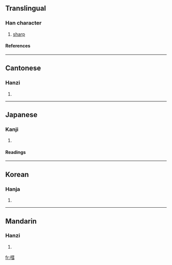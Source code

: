 ==Translingual==
===Han character===
{{Han char|rn=30|rad=口|as=11|sn=14|four=6507<sub>1</sub>|canj=口手十一 (RQJM), 口手十尸 (RQJS)}}
# [[sharp]]
====References====
{{Han ref|kx=0205.270|dkj=04196|dj=0428.200|hdz=10672.080|uh=5612|ud=22034|bh=E14A|bd=57674}}
----
==Cantonese==
===Hanzi===
{{yue-hanzi|jyut=|y=wai3}}
# {{defn|Cantonese}}
----
==Japanese==
===Kanji===
{{ja-kanji|grade=|rs=口11}}
# {{defn|Japanese}} 
====Readings====
{{ja-readings|on=[[けい]] (kei), [[け]] (ke)|kun=}}
----
==Korean==
===Hanja===
{{ko-hanja|hangeul=혜|rv=hye|mr=hye}}
# {{defn|Korean}}
----
==Mandarin==
===Hanzi===
{{cmn-hanzi|pin=[[huì]] (hui4), [[ǒu]] (ou3), [[òu]] (ou4)|wg=hui<sup>4</sup>, ou<sup>3</sup>, ou<sup>4</sup>}}
# {{defn|Mandarin}}

[[fr:嘒]]